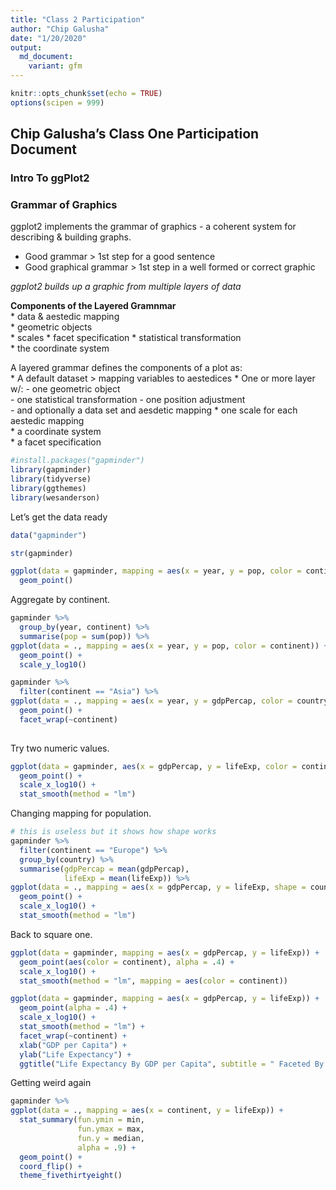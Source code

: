 ```yaml
---
title: "Class 2 Participation"
author: "Chip Galusha"
date: "1/20/2020"
output:
  md_document:
    variant: gfm
---
```


```r
knitr::opts_chunk$set(echo = TRUE)
options(scipen = 999)

```

## Chip Galusha's Class One Participation Document
### Intro To ggPlot2

### Grammar of Graphics
ggplot2 implements the grammar of graphics - a coherent system for describing & building graphs. 

* Good grammar > 1st step for a good sentence   
* Good graphical grammar > 1st step in a well formed or correct graphic   

*ggplot2 builds up a graphic from multiple layers of data*   

**Components of the Layered Gramnmar**   
* data & aestedic mapping   
* geometric objects  
* scales
* facet specification
* statistical transformation   
* the coordinate system   

A layered grammar defines the components of a plot as:   
* A default dataset > mapping variables to aestedices
* One or more layer w/:
    - one geometric object   
    - one statistical transformation
    - one position adjustment   
    - and optionally a data set and aesdetic mapping
* one scale for each aestedic mapping   
* a coordinate system   
* a facet specification   

```r

#install.packages("gapminder")
library(gapminder)
library(tidyverse)
library(ggthemes)
library(wesanderson)

```

Let's get the data ready

```r
data("gapminder")

str(gapminder)
```

```r

ggplot(data = gapminder, mapping = aes(x = year, y = pop, color = continent)) +
  geom_point()

```

Aggregate by continent.

```r
gapminder %>% 
  group_by(year, continent) %>% 
  summarise(pop = sum(pop)) %>% 
ggplot(data = ., mapping = aes(x = year, y = pop, color = continent)) +
  geom_point() +
  scale_y_log10()

```

```r

gapminder %>% 
  filter(continent == "Asia") %>% 
ggplot(data = ., mapping = aes(x = year, y = gdpPercap, color = country)) +
  geom_point() +
  facet_wrap(~continent)
  

```

Try two numeric values.

```r

ggplot(data = gapminder, aes(x = gdpPercap, y = lifeExp, color = continent, size = pop)) +
  geom_point() +
  scale_x_log10() +
  stat_smooth(method = "lm")

```

Changing mapping for population.

```r
# this is useless but it shows how shape works
gapminder %>% 
  filter(continent == "Europe") %>%
  group_by(country) %>% 
  summarise(gdpPercap = mean(gdpPercap),
            lifeExp = mean(lifeExp)) %>% 
ggplot(data = ., mapping = aes(x = gdpPercap, y = lifeExp, shape = country)) +
  geom_point() +
  scale_x_log10() +
  stat_smooth(method = "lm")
```

Back to square one.

```r
ggplot(data = gapminder, mapping = aes(x = gdpPercap, y = lifeExp)) +
  geom_point(aes(color = continent), alpha = .4) +
  scale_x_log10() +
  stat_smooth(method = "lm", mapping = aes(color = continent))
```

```r
ggplot(data = gapminder, mapping = aes(x = gdpPercap, y = lifeExp)) +
  geom_point(alpha = .4) +
  scale_x_log10() +
  stat_smooth(method = "lm") +
  facet_wrap(~continent) +
  xlab("GDP per Capita") +
  ylab("Life Expectancy") +
  ggtitle("Life Expectancy By GDP per Capita", subtitle = " Faceted By Continent") 

```

Getting weird again

```r

gapminder %>% 
ggplot(data = ., mapping = aes(x = continent, y = lifeExp)) +
  stat_summary(fun.ymin = min,
               fun.ymax = max, 
               fun.y = median, 
               alpha = .9) +
  geom_point() +
  coord_flip() +
  theme_fivethirtyeight()

```


